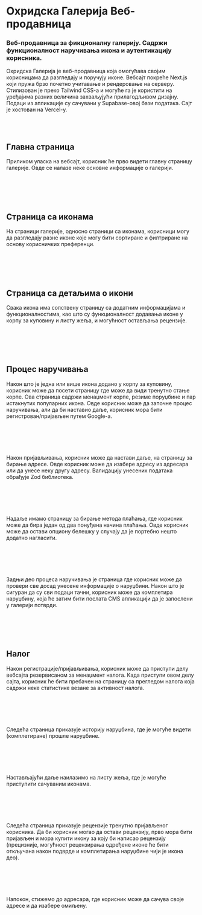 


# Охридска Галерија Веб-продавница

### Веб-продавница за фикционалну галерију. Садржи функционалност наручивања икона и аутентикацију корисника.

<HeroImage image={OchridGalleryStoreImg} title="Ochrid Gallery E-commerce" />

Охридска Галерија је веб-продавница која омогућава својим корисницама да разгледају и поручују иконе. Вебсајт покреће Next.js који пружа брзо почетно учитавање и рендеровање на серверу. Стилизован је преко Tailwind CSS-а и могуће га је користити на уређајима разних величина захваљујући прилагодљивом дизајну. Подаци из апликације су сачувани у Supabase-овој бази података. Сајт је хостован на Vercel-у.

<br />
<br />

## Главна страница

Приликом уласка на вебсајт, корисник ће прво видети главну страницу галерије. Овде се налазе неке основне информације о галерији.

<br />

<ArticleImage
   image={StoreImg0}
   imageMobile={StoreMobileImg0}
   alt="Landing page"
   isResponsive={true}
/>

<br />
<br />

## Страница са иконама

На страници галерије, односно страници са иконама, корисници могу да разгледају разне иконе које могу бити сортиране и филтриране на основу корисничких преференци.

<br />

<ArticleImage
   image={StoreImg1}
   imageMobile={StoreMobileImg1}
   alt="Icons page"
   isResponsive={true}
/>

<br />
<br />

## Страница са детаљима о икони

Свака икона има сопствену страницу са додатним информацијама и функционалностима, као што су функционалност додавања иконе у корпу за куповину и листу жеља, и могућност остављања рецензије.

<br />

<ArticleImage
   image={StoreImg2}
   imageMobile={StoreMobileImg2}
   alt="Icon details"
   isResponsive={true}
/>

<br />
<br />

## Процес наручивања

Након што је једна или више икона додано у корпу за куповину, корисник може да посети страницу где може да види тренутно стање корпе. Ова страница садржи менаџмент корпе, резиме поруџбине и пар истакнутих популарних икона. Овде корисник може да започне процес наручивања, али да би наставио даље, корисник мора бити регистрован/пријављен путем Google-а.

<br />

<ArticleImage
   image={StoreImg3}
   imageMobile={StoreMobileImg3}
   alt="Shopping cart"
   isResponsive={true}
/>

<br />
<br />

Након пријављивања, корисник може да настави даље, на страницу за бирање адресе. Овде корисник може да изабере адресу из адресара или да унесе неку другу адресу. Валидацију унесених података обрађује Zod библиотека.

<br />

<ArticleImage
   image={StoreImg4}
   imageMobile={StoreMobileImg4}
   alt="Billing information"
   isResponsive={true}
/>

<br />
<br />

Надаље имамо страницу за бирање метода плаћања, где корисник може да бира један од два понуђена начина плаћања. Овде корисник може да остави опциону белешку у случају да је портебно нешто додатно нагласити.

<br />

<ArticleImage
   image={StoreImg5}
   imageMobile={StoreMobileImg5}
   alt="Payment method"
   isResponsive={true}
/>

<br />
<br />

Задњи део процеса наручивања је страница где корисник може да провери све досад унесене информације о наруџбини. Након што је сигуран да су сви подаци тачни, корисник може да комплетира наруџбину, која ће затим бити послата CMS апликацији да је запослени у галерији потврди.

<br />

<ArticleImage
   image={StoreImg6}
   imageMobile={StoreMobileImg6}
   alt="Review order"
   isResponsive={true}
/>

<br />
<br />

## Налог

Након регистрације/пријављивања, корисник може да приступи делу вебсајта резервисаном за менаџмент налога. Када приступи овом делу сајта, корисник ће бити пребачен на страницу са прегледом налога која садржи неке статистике везане за активност налога.

<br />

<ArticleImage
   image={StoreImg7}
   imageMobile={StoreMobileImg7}
   alt="Account page"
   isResponsive={true}
/>

<br />
<br />

Следећа страница приказује историју наруџбина, где је могуће видети (комплетиране) прошле наруџбине.

<br />

<ArticleImage
   image={StoreImg8}
   imageMobile={StoreMobileImg8}
   alt="Order history"
   isResponsive={true}
/>

<br />
<br />

Настављајући даље наилазимо на листу жеља, где је могуће приступити сачуваним иконама.

<br />

<ArticleImage
   image={StoreImg9}
   imageMobile={StoreMobileImg9}
   alt="Wishlist"
   isResponsive={true}
/>

<br />
<br />

Следећа страница приказује рецензије тренутно пријављеног корисника. Да би корисник могао да остави рецензију, прво мора бити пријављен и мора купити икону за коју би написао рецензију (прецизније, могућност рецензирања одређене иконе ће бити откључана након подврде и комплетирања наруџбине чији је икона део).

<br />

<ArticleImage
   image={StoreImg10}
   imageMobile={StoreMobileImg10}
   alt="Reviews"
   isResponsive={true}
/>

<br />
<br />

Напокон, стижемо до адресара, где корисник може да сачува своје адресе и да изабере омиљену.

<br />

<ArticleImage
   image={StoreImg11}
   imageMobile={StoreMobileImg11}
   alt="Address book"
   isResponsive={true}
/>

<br />
